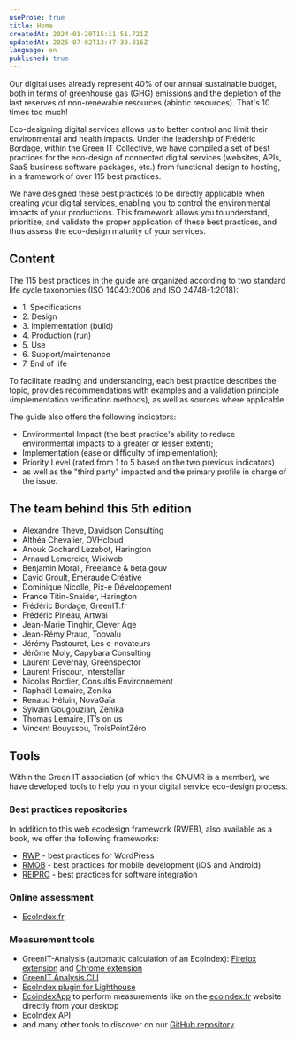 ```yaml
---
useProse: true
title: Home
createdAt: 2024-01-20T15:11:51.721Z
updatedAt: 2025-07-02T13:47:30.816Z
language: en
published: true
---
```


Our digital uses already represent 40% of our annual sustainable budget, both in terms of greenhouse gas (GHG) emissions and the depletion of the last reserves of non-renewable resources (abiotic resources). That's 10 times too much!

Eco-designing digital services allows us to better control and limit their environmental and health impacts. Under the leadership of Frédéric Bordage, within the Green IT Collective, we have compiled a set of best practices for the eco-design of connected digital services (websites, APIs, SaaS business software packages, etc.) from functional design to hosting, in a framework of over 115 best practices.

<CTAWithIcon label="Discover best practices" url="/en/fiches" target="_self" />

We have designed these best practices to be directly applicable when creating your digital services, enabling you to control the environmental impacts of your productions. This framework allows you to understand, prioritize, and validate the proper application of these best practices, and thus assess the eco-design maturity of your services.

## Content

The 115 best practices in the guide are organized according to two standard life cycle taxonomies (ISO 14040:2006 and ISO 24748-1:2018):

* 1\. Specifications
* 2\. Design
* 3\. Implementation (build)
* 4\. Production (run)
* 5\. Use
* 6\. Support/maintenance
* 7\. End of life

To facilitate reading and understanding, each best practice describes the topic, provides recommendations with examples and a validation principle (implementation verification methods), as well as sources where applicable.

The guide also offers the following indicators:

* Environmental Impact (the best practice's ability to reduce environmental impacts to a greater or lesser extent);
* Implementation (ease or difficulty of implementation);
* Priority Level (rated from 1 to 5 based on the two previous indicators)
* as well as the "third party" impacted and the primary profile in charge of the issue.

## The team behind this 5th edition

* Alexandre Theve, Davidson Consulting
* Althéa Chevalier, OVHcloud
* Anouk Gochard Lezebot, Harington
* Arnaud Lemercier, Wixiweb
* Benjamin Morali, Freelance & beta.gouv
* David Groult, Émeraude Créative
* Dominique Nicolle, Pix-e Développement
* France Titin-Snaider, Harington
* Frédéric Bordage, GreenIT.fr
* Frédéric Pineau, Artwai
* Jean-Marie Tinghir, Clever Age
* Jean-Rémy Praud, Toovalu
* Jérémy Pastouret, Les e-novateurs
* Jérôme Moly, Capybara Consulting
* Laurent Devernay, Greenspector
* Laurent Friscour, Interstellar
* Nicolas Bordier, Consultis Environnement
* Raphaël Lemaire, Zenika
* Renaud Héluin, NovaGaïa
* Sylvain Gougouzian, Zenika
* Thomas Lemaire, IT’s on us
* Vincent Bouyssou, TroisPointZéro

<CTAWithIcon icon="tabler:brand-github" label="Contribute" url="https://github.com/cnumr/best-practices-wordpress/blob/main/CONTRIBUTING.md/" target="_blank" />

## Tools

Within the Green IT association (of which the CNUMR is a member), we have developed tools to help you in your digital service eco-design process.

### Best practices repositories

In addition to this web ecodesign framework (RWEB), also available as a book, we offer the following frameworks:

* [RWP](https://ref.greenit.fr/wp/) - best practices for WordPress
* [RMOB](https://github.com/cnumr/best-practices-mobile) - best practices for mobile development (iOS and Android)
* [REIPRO](https://github.com/cnumr/best-practices-packaged-software) - best practices for software integration

### Online assessment

* [EcoIndex.fr](https://www.ecoindex.fr/)

### Measurement tools

* GreenIT-Analysis (automatic calculation of an EcoIndex): [Firefox extension](https://addons.mozilla.org/fr/firefox/addon/greenit-analysis/) and [Chrome extension](https://chrome.google.com/webstore/detail/greenit-analysis/mofbfhffeklkbebfclfaiifefjflcpad)
* [GreenIT Analysis CLI](https://github.com/cnumr/GreenIT-Analysis-cli)
* [EcoIndex plugin for Lighthouse](https://github.com/cnumr/lighthouse-plugin-ecoindex)
* [EcoindexApp](https://github.com/cnumr/EcoindexApp) to perform measurements like on the [ecoindex.fr](https://www.ecoindex.fr/) website directly from your desktop
* [EcoIndex API](https://github.com/cnumr/ecoindex_api)
* and many other tools to discover on our [GitHub repository](https://github.com/cnumr).

